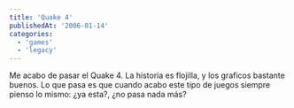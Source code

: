 ```yaml
---
title: 'Quake 4'
publishedAt: '2006-01-14'
categories:
  - 'games'
  - 'legacy'
---
```


Me acabo de pasar el Quake 4. La historia es flojilla, y los graficos bastante buenos. Lo que pasa es que cuando acabo este tipo de juegos siempre pienso lo mismo: ¿ya esta?, ¿no pasa nada más?
